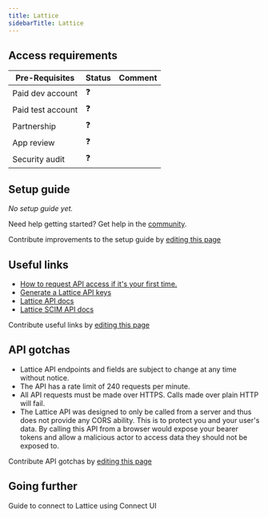 ```yaml
---
title: Lattice
sidebarTitle: Lattice
---
```



<Overview />
<PreBuiltTooling />
<PreBuiltUseCases />

## Access requirements
| Pre-Requisites | Status | Comment|
| - | - | - |
| Paid dev account | ❓ |  |
| Paid test account | ❓ |  |
| Partnership | ❓ | |
| App review | ❓ |  |
| Security audit | ❓ | |


## Setup guide

_No setup guide yet._

<Tip>Need help getting started? Get help in the [community](https://nango.dev/slack).</Tip>

<Note>Contribute improvements to the setup guide by [editing this page](https://github.com/nangohq/nango/tree/master/docs/integrations/all/lattice.mdx)</Note>


## Useful links

-   [How to request API access if it's your first time.](https://help.lattice.com/hc/en-us/articles/360059449534-Lattice-s-Public-API)
-   [Generate a Lattice API keys](https://developers.lattice.com/reference/authentication)
-   [Lattice API docs](https://developers.lattice.com/reference/introduction)
-   [Lattice SCIM API docs](https://help.lattice.com/hc/en-us/articles/4404294040983-The-SCIM-API)

<Note>Contribute useful links by [editing this page](https://github.com/nangohq/nango/tree/master/docs/integrations/all/lattice.mdx)</Note>

## API gotchas

- Lattice API endpoints and fields are subject to change at any time without notice.
- The API has a rate limit of 240 requests per minute.
- All API requests must be made over HTTPS. Calls made over plain HTTP will fail. 
- The Lattice API was designed to only be called from a server and thus does not provide any CORS ability. This is to protect you and your user's data. By calling this API from a browser would expose your bearer tokens and allow a malicious actor to access data they should not be exposed to.

<Note>Contribute API gotchas by [editing this page](https://github.com/nangohq/nango/tree/master/docs/integrations/all/lattice.mdx)</Note>

## Going further

<Card title="Connect to Lattice" icon="link" href="/integrations/all/lattice/connect" horizontal>
  Guide to connect to Lattice using Connect UI
</Card>